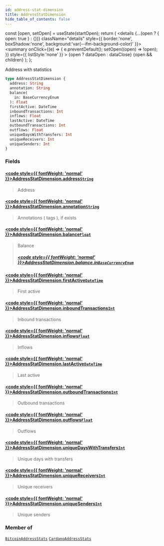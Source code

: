 ```yaml
---
id: address-stat-dimension
title: AddressStatDimension
hide_table_of_contents: false
---
```







  const [open, setOpen] = useState(startOpen);
  return (
    <details {...(open ? { open: true } : {})} className="details" style={{ border:'none', boxShadow:'none', background:'var(--ifm-background-color)' }}>
      <summary
        onClick={(e) => {
          e.preventDefault();
          setOpen((open) => !open);
        }}
        style={{ listStyle:'none' }}
      >
      {open ? dataOpen : dataClose}
      </summary>
      {open && children}
    </details>
  );
};








Address with statistics


```graphql
type AddressStatDimension {
  address: String
  annotation: String
  balance(
    in: BaseCurrencyEnum
  ): Float
  firstActive: DateTime
  inboundTransactions: Int
  inflows: Float
  lastActive: DateTime
  outboundTransactions: Int
  outflows: Float
  uniqueDaysWithTransfers: Int
  uniqueReceivers: Int
  uniqueSenders: Int
}
```




### Fields

#### [<code style={{ fontWeight: 'normal' }}>AddressStatDimension.<b>address</b></code>](#)<Bullet />[`String`](/docs/v1/graphql-reference/scalars/string) <Badge class="badge badge--secondary" text="scalar"/> 
> 
> 
> Address
> 

#### [<code style={{ fontWeight: 'normal' }}>AddressStatDimension.<b>annotation</b></code>](#)<Bullet />[`String`](/docs/v1/graphql-reference/scalars/string) <Badge class="badge badge--secondary" text="scalar"/> 
> 
> 
> Annotations ( tags ), if exists
> 

#### [<code style={{ fontWeight: 'normal' }}>AddressStatDimension.<b>balance</b></code>](#)<Bullet />[`Float`](/docs/v1/graphql-reference/scalars/float) <Badge class="badge badge--secondary" text="scalar"/> 
> 
> 
> Balance
> ##### [<code style={{ fontWeight: 'normal' }}>AddressStatDimension.balance.<b>in</b></code>](#)<Bullet />[`BaseCurrencyEnum`](/docs/v1/graphql-reference/enums/base-currency-enum) <Badge class="badge badge--secondary" text="enum"/> 
> 
> 
> 
> 

#### [<code style={{ fontWeight: 'normal' }}>AddressStatDimension.<b>firstActive</b></code>](#)<Bullet />[`DateTime`](/docs/v1/graphql-reference/objects/date-time) <Badge class="badge badge--secondary" text="object"/> 
> 
> 
> First active
> 

#### [<code style={{ fontWeight: 'normal' }}>AddressStatDimension.<b>inboundTransactions</b></code>](#)<Bullet />[`Int`](/docs/v1/graphql-reference/scalars/int) <Badge class="badge badge--secondary" text="scalar"/> 
> 
> 
> Inbound transactions
> 

#### [<code style={{ fontWeight: 'normal' }}>AddressStatDimension.<b>inflows</b></code>](#)<Bullet />[`Float`](/docs/v1/graphql-reference/scalars/float) <Badge class="badge badge--secondary" text="scalar"/> 
> 
> 
> Inflows
> 

#### [<code style={{ fontWeight: 'normal' }}>AddressStatDimension.<b>lastActive</b></code>](#)<Bullet />[`DateTime`](/docs/v1/graphql-reference/objects/date-time) <Badge class="badge badge--secondary" text="object"/> 
> 
> 
> Last active
> 

#### [<code style={{ fontWeight: 'normal' }}>AddressStatDimension.<b>outboundTransactions</b></code>](#)<Bullet />[`Int`](/docs/v1/graphql-reference/scalars/int) <Badge class="badge badge--secondary" text="scalar"/> 
> 
> 
> Outbound transactions
> 

#### [<code style={{ fontWeight: 'normal' }}>AddressStatDimension.<b>outflows</b></code>](#)<Bullet />[`Float`](/docs/v1/graphql-reference/scalars/float) <Badge class="badge badge--secondary" text="scalar"/> 
> 
> 
> Outflows
> 

#### [<code style={{ fontWeight: 'normal' }}>AddressStatDimension.<b>uniqueDaysWithTransfers</b></code>](#)<Bullet />[`Int`](/docs/v1/graphql-reference/scalars/int) <Badge class="badge badge--secondary" text="scalar"/> 
> 
> 
> Unique days with transfers
> 

#### [<code style={{ fontWeight: 'normal' }}>AddressStatDimension.<b>uniqueReceivers</b></code>](#)<Bullet />[`Int`](/docs/v1/graphql-reference/scalars/int) <Badge class="badge badge--secondary" text="scalar"/> 
> 
> 
> Unique receivers
> 

#### [<code style={{ fontWeight: 'normal' }}>AddressStatDimension.<b>uniqueSenders</b></code>](#)<Bullet />[`Int`](/docs/v1/graphql-reference/scalars/int) <Badge class="badge badge--secondary" text="scalar"/> 
> 
> 
> Unique senders
> 



### Member of

[`BitcoinAddressStats`](/docs/v1/graphql-reference/objects/bitcoin-address-stats)  <Badge class="secondary" text="object"/><Bullet />[`CardanoAddressStats`](/docs/v1/graphql-reference/objects/cardano-address-stats)  <Badge class="secondary" text="object"/>

